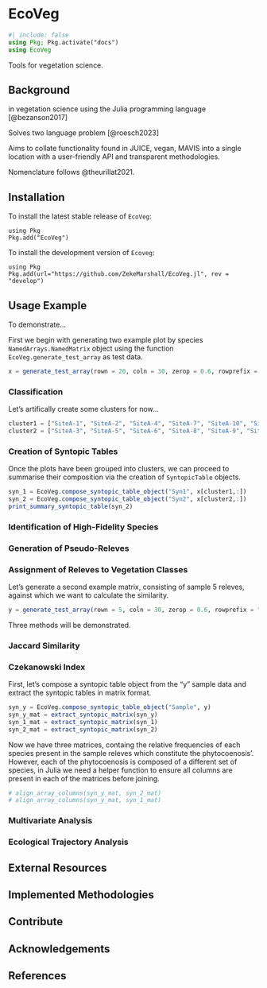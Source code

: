 # EcoVeg

```julia
#| include: false
using Pkg; Pkg.activate("docs")
using EcoVeg
```

Tools for vegetation science.

## Background

in vegetation science using the Julia programming language [@bezanson2017]

Solves two language problem [@roesch2023]

Aims to collate functionality found in JUICE, vegan, MAVIS into a single location with a user-friendly API and transparent methodologies.

Nomenclature follows @theurillat2021.


## Installation 

To install the latest stable release of `EcoVeg`:

```.julia
using Pkg
Pkg.add("EcoVeg")
```

To install the development version of `Ecoveg`:

```.julia
using Pkg
Pkg.add(url="https://github.com/ZekeMarshall/EcoVeg.jl", rev = "develop")
```

## Usage Example 

To demonstrate...

First we begin with generating two example plot by species `NamedArrays.NamedMatrix` object using the function `EcoVeg.generate_test_array` as test data.

```julia
x = generate_test_array(rown = 20, coln = 30, zerop = 0.6, rowprefix = "SiteA-", colprefix = "Species")
```

### Classification

Let's artifically create some clusters for now...

```julia
cluster1 = ["SiteA-1", "SiteA-2", "SiteA-4", "SiteA-7", "SiteA-10", "SiteA-11", "SiteA-12", "SiteA-15", "SiteA-18", "SiteA-19"]
cluster2 = ["SiteA-3", "SiteA-5", "SiteA-6", "SiteA-8", "SiteA-9", "SiteA-13", "SiteA-14", "SiteA-16", "SiteA-17", "SiteA-20"]
```

### Creation of Syntopic Tables

Once the plots have been grouped into clusters, we can proceed to summarise their composition via the creation of `SyntopicTable` objects.

```julia
syn_1 = EcoVeg.compose_syntopic_table_object("Syn1", x[cluster1,:])
syn_2 = EcoVeg.compose_syntopic_table_object("Syn2", x[cluster2,:])
print_summary_syntopic_table(syn_2)
```

### Identification of High-Fidelity Species

### Generation of Pseudo-Releves

### Assignment of Releves to Vegetation Classes

Let's generate a second example matrix, consisting of sample 5 releves, against which we want to calculate the similarity.

```julia
y = generate_test_array(rown = 5, coln = 30, zerop = 0.6, rowprefix = "SiteB-", colprefix = "Species")
```

Three methods will be demonstrated.

### Jaccard Similarity

### Czekanowski Index

First, let's compose a syntopic table object from the "y" sample data and extract the syntopic tables in matrix format.

```julia
syn_y = EcoVeg.compose_syntopic_table_object("Sample", y)
syn_y_mat = extract_syntopic_matrix(syn_y)
syn_1_mat = extract_syntopic_matrix(syn_1)
syn_2_mat = extract_syntopic_matrix(syn_2)
```

Now we have three matrices, containg the relative frequencies of each species present in the sample releves which constitute the phytocoenosis'.
However, each of the phytocoenosis is composed of a different set of species, in Julia we need a helper function to ensure all columns are present in each of the matrices before joining.

```julia
# align_array_columns(syn_y_mat, syn_2_mat)
# align_array_columns(syn_y_mat, syn_1_mat)
```

### Multivariate Analysis

### Ecological Trajectory Analysis

## External Resources 

## Implemented Methodologies

## Contribute 

## Acknowledgements

## References 